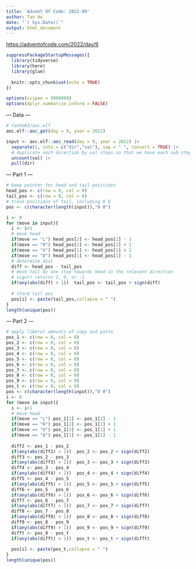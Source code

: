 ```yaml
---
title: 'Advent Of Code: 2022-09'
author: Tan Ho
date: "`r Sys.Date()`"
output: html_document
---
```


<https://adventofcode.com/2022/day/9>

```r
suppressPackageStartupMessages({
  library(tidyverse)
  library(here)
  library(glue)
  
  knitr::opts_chunk$set(echo = TRUE)
})

options(scipen = 9999999)
options(dplyr.summarise.inform = FALSE)
```

--- Data ---

```r
# tanho63/aoc.elf
aoc.elf::aoc_get(day = 9, year = 2022)
```

```r
input <- aoc.elf::aoc_read(day = 9, year = 2022) |> 
  separate(1, into = c("dir","val"), sep = " ", convert = TRUE) |> 
  # duplicate each direction by val steps so that we have each sub-step
  uncount(val) |> 
  pull(dir)
```

--- Part 1 ---

```r
# keep pointer for head and tail positions
head_pos <- c(row = 0, col = 0)
tail_pos <- c(row = 0, col = 0)
# track positions of tail, including 0 0
pos <- c(character(length(input)),"0 0")

i <- 0
for (move in input){
  i <- i+1
  # move head
  if(move == "L") head_pos[2] <- head_pos[2] - 1
  if(move == "R") head_pos[2] <- head_pos[2] + 1
  if(move == "U") head_pos[1] <- head_pos[1] + 1
  if(move == "D") head_pos[1] <- head_pos[1] - 1
  # determine dist
  diff <- head_pos - tail_pos
  # move tail by one step towards head in the relevant direction
  # sign() returns 1, 0, or -1
  if(any(abs(diff) > 1))  tail_pos <- tail_pos + sign(diff)
  
  # store tail pos
  pos[i] <- paste(tail_pos,collapse = " ")
}
length(unique(pos))
```

--- Part 2 ---

```r
# apply liberal amounts of copy and paste
pos_1 <- c(row = 0, col = 0)
pos_2 <- c(row = 0, col = 0)
pos_3 <- c(row = 0, col = 0)
pos_4 <- c(row = 0, col = 0)
pos_5 <- c(row = 0, col = 0)
pos_6 <- c(row = 0, col = 0)
pos_7 <- c(row = 0, col = 0)
pos_8 <- c(row = 0, col = 0)
pos_9 <- c(row = 0, col = 0)
pos_t <- c(row = 0, col = 0)
pos <- c(character(length(input)),"0 0")
i <- 0
for (move in input){
  i <- i+1
  # move head
  if(move == "L") pos_1[2] <- pos_1[2] - 1
  if(move == "R") pos_1[2] <- pos_1[2] + 1
  if(move == "U") pos_1[1] <- pos_1[1] + 1
  if(move == "D") pos_1[1] <- pos_1[1] - 1
  
  diff2 <- pos_1 - pos_2
  if(any(abs(diff2) > 1))  pos_2 <- pos_2 + sign(diff2)
  diff3 <- pos_2 - pos_3
  if(any(abs(diff3) > 1))  pos_3 <- pos_3 + sign(diff3)
  diff4 <- pos_3 - pos_4
  if(any(abs(diff4) > 1))  pos_4 <- pos_4 + sign(diff4)
  diff5 <- pos_4 - pos_5
  if(any(abs(diff5) > 1))  pos_5 <- pos_5 + sign(diff5)
  diff6 <- pos_5 - pos_6
  if(any(abs(diff6) > 1))  pos_6 <- pos_6 + sign(diff6)
  diff7 <- pos_6 - pos_7
  if(any(abs(diff7) > 1))  pos_7 <- pos_7 + sign(diff7)
  diff8 <- pos_7 - pos_8
  if(any(abs(diff8) > 1))  pos_8 <- pos_8 + sign(diff8)
  diff9 <- pos_8 - pos_9
  if(any(abs(diff9) > 1))  pos_9 <- pos_9 + sign(diff9)
  difft <- pos_9 - pos_t
  if(any(abs(difft) > 1))  pos_t <- pos_t + sign(difft)
  
  pos[i] <- paste(pos_t,collapse = " ")
}
length(unique(pos))
```

